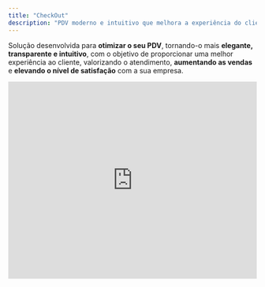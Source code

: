 ```yaml
---
title: "CheckOut"
description: "PDV moderno e intuitivo que melhora a experiência do cliente e impulsiona as vendas."
---
```


Solução desenvolvida para **otimizar o seu PDV**, tornando-o mais **elegante, transparente e intuitivo**, com o objetivo de proporcionar uma melhor experiência ao cliente, valorizando o atendimento, **aumentando as vendas** e **elevando o nível de satisfação** com a sua empresa.

<iframe width="100%" height="400" src="https://www.youtube.com/embed/QGhALeS8rcc?si=xPugsOg_ZiXyTD9j" title="YouTube video player" frameborder="0" allow="accelerometer; autoplay; clipboard-write; encrypted-media; gyroscope; picture-in-picture; web-share" referrerpolicy="strict-origin-when-cross-origin" allowfullscreen />